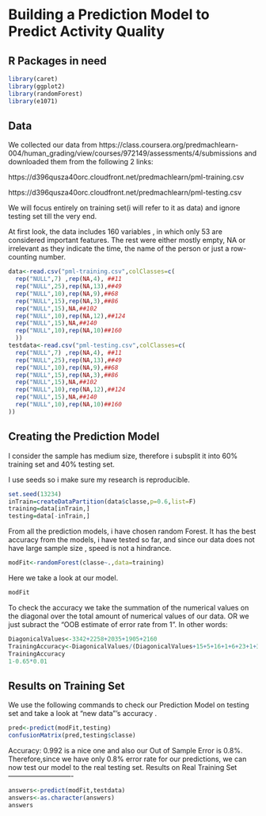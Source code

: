 Building a Prediction Model to Predict Activity Quality 
========================================================
R Packages in need
------------------
```r
library(caret)
library(ggplot2)
library(randomForest)
library(e1071)
```

Data
----
We collected our data from https://class.coursera.org/predmachlearn-004/human_grading/view/courses/972149/assessments/4/submissions and downloaded them from the following 2 links:

https://d396qusza40orc.cloudfront.net/predmachlearn/pml-training.csv

https://d396qusza40orc.cloudfront.net/predmachlearn/pml-testing.csv

We will focus entirely on training set(i will refer to it as data) and ignore testing set till the very end.

At first look, the data includes 160 variables , in which only 53 are considered important features.
The rest were either mostly empty, NA or irrelevant as they indicate the time, the name of the person or just a row-counting number.

```r
data<-read.csv("pml-training.csv",colClasses=c(
  rep("NULL",7) ,rep(NA,4), ##11
  rep("NULL",25),rep(NA,13),##49
  rep("NULL",10),rep(NA,9),##68
  rep("NULL",15),rep(NA,3),##86
  rep("NULL",15),NA,##102
  rep("NULL",10),rep(NA,12),##124
  rep("NULL",15),NA,##140
  rep("NULL",10),rep(NA,10)##160
  ))
testdata<-read.csv("pml-testing.csv",colClasses=c(
  rep("NULL",7) ,rep(NA,4), ##11
  rep("NULL",25),rep(NA,13),##49
  rep("NULL",10),rep(NA,9),##68
  rep("NULL",15),rep(NA,3),##86
  rep("NULL",15),NA,##102
  rep("NULL",10),rep(NA,12),##124
  rep("NULL",15),NA,##140
  rep("NULL",10),rep(NA,10)##160
))
```

Creating the Prediction Model
-----------------------------
I consider the sample has medium size, therefore i subsplit it into 60% training set and 40% testing set.

I use seeds so i make sure my research is reproducible.

```r
set.seed(13234)
inTrain=createDataPartition(data$classe,p=0.6,list=F)
training=data[inTrain,]
testing=data[-inTrain,]
```

From all the prediction models, i have chosen random Forest. It has the best accuracy from the models, i have
tested so far, and since our data does not have large sample size , speed is not a hindrance.

```r
modFit<-randomForest(classe~.,data=training)
```

Here we take a look at our model.

```r
modFit
```

To check the accuracy we take the summation of the numerical values on the diagonal over the total
amount of numerical values of our data. OR we just subract the "OOB estimate of error rate from 1".
In other words:
```r
DiagonicalValues<-3342+2258+2035+1905+2160
TrainingAccuracy<-DiagonicalValues/(DiagonicalValues+15+5+16+1+6+23+1+3+4+2)
TrainingAccuracy
1-0.65*0.01
```

Results on Training Set
--------
We use the following commands to check our Prediction Model on testing set and take a look at "new data"'s accuracy .

```r
pred<-predict(modFit,testing)
confusionMatrix(pred,testing$classe)
```

Accuracy: 0.992 is a nice one and also our Out of Sample Error is 0.8%. Therefore,since we have only 0.8% error rate for our predictions, we can now test our model to the real testing set.
Results on Real Training Set
----------------------------

```r
answers<-predict(modFit,testdata)
answers<-as.character(answers)
answers
```

